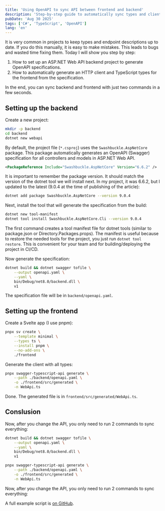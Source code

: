 ```yaml
---
title: 'Using OpenAPI to sync API between frontend and backend'
description: 'Step-by-step guide to automatically sync types and clients between ASP.NET Web API and frontend using OpenAPI.'
pubDate: 'Aug 30 2025'
tags: ['C#', 'TypeScript', 'OpenAPI']
lang: 'en'
---
```


It is very common in projects to keep types and endpoint descriptions up to date. If you do this manually, it is easy to make mistakes. This leads to bugs and wasted time fixing them. Today I will show you step by step:

1. How to set up an ASP.NET Web API backend project to generate OpenAPI specifications.
2. How to automatically generate an HTTP client and TypeScript types for the frontend from the specification.

In the end, you can sync backend and frontend with just two commands in a few seconds.

## Setting up the backend

Create a new project:

```bash
mkdir -p backend
cd backend
dotnet new webapi
```

By default, the project file (`*.csproj`) uses the `Swashbuckle.AspNetCore` package. This package automatically generates an OpenAPI (Swagger) specification for all controllers and models in ASP.NET Web API.

```xml
<PackageReference Include="Swashbuckle.AspNetCore" Version="6.6.2" />
```

It is important to remember the package version. It should match the version of the dotnet tool we will install next. In my project, it was 6.6.2, but I updated to the latest (9.0.4 at the time of publishing of the article):

```bash
dotnet add package Swashbuckle.AspNetCore --version 9.0.4
```

Next, install the tool that will generate the specification from the build:

```bash
dotnet new tool-manifest
dotnet tool install Swashbuckle.AspNetCore.Cli --version 9.0.4
```

The first command creates a tool manifest file for dotnet tools (similar to package.json or Directory.Packages.props). The manifest is useful because to restore the needed tools for the project, you just run `dotnet tool restore`. This is convenient for your team and for building/deploying the project in CI/CD.

Now generate the specification:

```bash
dotnet build && dotnet swagger tofile \
	--output openapi.yaml \
	--yaml \
	bin/Debug/net8.0/backend.dll \
	v1
```

The specification file will be in `backend/openapi.yaml`.

## Setting up the frontend

Create a Svelte app (I use pnpm):

```bash
pnpx sv create \
	--template minimal \
	--types ts \
	--install pnpm \
	--no-add-ons \
	./frontend
```

Generate the client with all types:

```bash
pnpx swagger-typescript-api generate \
	--path ./backend/openapi.yaml \
	-o ./frontend/src/generated \
	-n WebApi.ts
```

Done. The generated file is in `frontend/src/generated/WebApi.ts`.

## Conslusion

Now, after you change the API, you only need to run 2 commands to sync everything:

```bash
dotnet build && dotnet swagger tofile \
	--output openapi.yaml \
	--yaml \
	bin/Debug/net8.0/backend.dll \
	v1

pnpx swagger-typescript-api generate \
	--path ./backend/openapi.yaml \
	-o ./frontend/src/generated \
	-n WebApi.ts
```
Now, after you change the API, you only need to run 2 commands to sync everything:

A full example script is [on GitHub](https://gist.github.com/alexeyfv/4e0fd2da3129b722ced5a8f180d2e76a).
